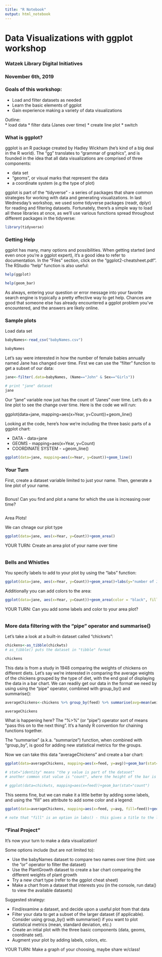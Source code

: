 ```yaml
---
title: "R Notebook"
output: html_notebook
---
```


# Data Visualizations with ggplot workshop

### Watzek Library Digital Initiatives
### November 6th, 2019



### Goals of this workshop:  

* Load and filter datasets as needed
* Learn the basic elements of ggplot
* Gain experience making a variety of data visualizations


Outline:  
* load data
* filter data (Janes over time)
* create line plot
* switch 

### What is ggplot?

ggplot is an R package created by Hadley Wickham (he's kind of a big deal in the R world). The "gg" translates to "grammar of graphics", and is founded in the idea that all data visualizations are comprised of three components:

* data set
* "geoms", or visual marks that represent the data
* a coordinate system (e.g the type of plot)

ggplot is part of the "tidyverse" - a series of packages that share common strategies for working with data and generating visualizations. In last Wednesday's workshop, we used some tidyverse packages (readr, dplyr) for reading and filtering datasets. Fortunately, there's a simple way to load all these libraries at once, as we'll use various functions spread throughout different packages in the tidyverse:

```r
library(tidyverse)
```


### Getting Help  
ggplot has many, many options and possibilities. When getting started (and even once you're a ggplot expert), it's a good idea to refer to documentation. In the "Files" section, click on the "ggplot2-cheatsheet.pdf". The RStudio "help" function is also useful:

```r
help(ggplot)
```

```r
help(geom_bar)
```

As always, entering your question or error message into your favorite search engine is trypically a pretty effective way to get help. Chances are good that someone else has already encountered a ggplot problem you've encountered, and the answers are likely online.

### Sample plots

Load data set
```r
babyNames<-read_csv("babyNames.csv")

babyNames
```



Let's say were interested in how the number of female babies annually named Jane has changed over time. First we can use the "filter" function to get a subset of our data:
```r

jane<-filter(.data=babyNames, (Name=="John" & Sex=="Girls"))

# print "jane" dataset
jane

```


Our "jane" variable now just has the count of "Janes" over time. Let's do a line plot to see the change over time. Here is the code we will run:

ggplot(data=jane, mapping=aes(x=Year, y=Count))+geom_line()

Looking at the code, here's how we're including the three basic parts of a ggplot chart: 

* DATA - data=jane  
* GEOMS - mapping=aes(x=Year, y=Count)  
* COORDINATE SYSTEM - +geom_line()


```r

ggplot(data=jane, mapping=aes(x=Year, y=Count))+geom_line()


```


### Your Turn

First, create a dataset variable limited to just your name. Then, generate a line plot of your name. 


```r


```

Bonus! Can you find and plot a name for which the use is increasing over time?
```r



```



Area Plots!

We can chnage our plot type 


```r

ggplot(data=jane, aes(x=Year, y=Count))+geom_area()

```


YOUR TURN:
Create an area plot of your name over time
```r


```



### Bells and Whistles

You specify labels to add to your plot by using the "labs" function:

```r

ggplot(data=jane, aes(x=Year, y=Count))+geom_area()+labs(y="number of Janes", x="Over Time", title="Janes over time")

```

Additionally you can add colors to the area:

```r
ggplot(data=jane, aes(x=Year, y=Count))+geom_area(color = "black", fill = "blue")+labs(y="number of Janes", x="Over Time", title="Janes over time in blue!")


```


YOUR TURN:
Can you add some labels and color to your area plot?
```r


```





### More data filtering with the "pipe" operator and summarise()

Let's take a look at a built-in dataset called "chickwts":

```r

chickens<-as_tibble(chickwts)
# as_tibble() puts the dataset in "tibble" format

chickens
```

This data is from a study in 1948 comparing the weights of chickens on different diets. Let's say we're interested in comparing the average weights of the chickens grouped by the type of diet, with the end goal of displaying the data in a bar chart. We can readily get our data in the format we need by using using the "pipe" operator, combined with group_by() and summarise(): 

```r
averageChickens<-chickens %>% group_by(feed) %>% summarise(avg=mean(weight))

averageChickens
```

What is happening here? The "%>%" (or "pipe") operator sort of means "pass this on to the next thing". It's a handy R convention for chaining functions together.  

The "summarise" (a.k.a. "summarize") function, when combined with "group_by", is good for adding new statistical metrics for the groups. 

Now we can take this data "averageChickens" and create a bar chart:

```r

ggplot(data=averageChickens, mapping=aes(x=feed, y=avg))+geom_bar(stat="identity")

# stat="identity" means "the y value is part of the dataset"
# another common stat value is "count", where the height of the bar is based upon counting the data rows:

# ggplot(data=chickwts, mapping=aes(x=feed))+geom_bar(stat="count")

```

This seems fine, but we can make it a little better by adding some labels, and using the "fill" aes attribute to add some color and a legend:

```r
ggplot(data=averageChickens, mapping=aes(x=feed, y=avg, fill=feed))+geom_bar(stat="identity")+labs(title="Average Chicken weight by Food Type", x="Food Type", y="Units of Weight", fill = "Food Type")

# note that "fill" is an option in labs() - this gives a title to the legend

```


### "Final Project"

It's now your turn to make a data visualization! 


Some options include (but are not limited to):  

* Use the babyNames dataset to compare two names over time (hint: use the "or" operator to filter the dataset)
* Use the PlantGrowth dataset to create a bar chart comparing the different weights of plant growth
* Try a new chart type (refer to the ggplot cheat sheet)
* Make a chart from a dataset that interests you (in the console, run data()  to view the available datasets)

Suggested strategy:

* Find/examine a dataset, and decide upon a useful plot from that data  
* Filter your data to get a subset of the larger dataset (if applicable). Consider using group_by() with summarise() if you want to plot statistical metrics (mean, standard deviation, etc.)  
* Create an intial plot with the three basic components (data, geoms, coordinate set).
* Augment your plot by adding labels, colors, etc.


YOUR TURN:
Make a graph of your choosing, maybe share w/class!
```r






```

